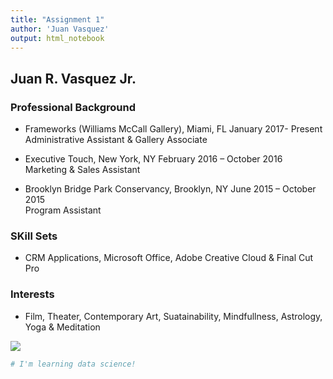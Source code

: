 ```yaml
---
title: "Assignment 1"
author: 'Juan Vasquez'
output: html_notebook
---
```


## Juan R. Vasquez Jr.

### Professional Background

* Frameworks (Williams McCall Gallery), Miami, FL                                                        January 2017- Present  
  Administrative Assistant & Gallery Associate 
 
* Executive Touch, New York, NY 						                                                      February 2016 – October 2016  
  Marketing & Sales Assistant 

* Brooklyn Bridge Park Conservancy, Brooklyn, NY	 				                                            June 2015 – October 2015  
  Program Assistant 

### SKill Sets 
* CRM Applications, Microsoft Office, Adobe Creative Cloud & Final Cut Pro

### Interests
* Film, Theater, Contemporary Art, Suatainability, Mindfullness, Astrology, Yoga & Meditation 

![](IMG_1228.jpg)

```r
# I'm learning data science!
```